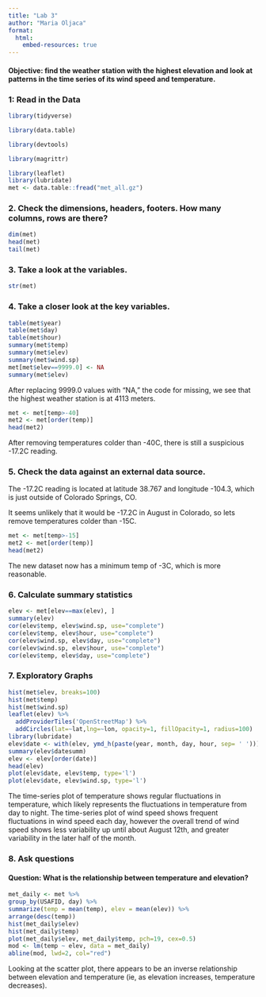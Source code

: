 ```yaml
---
title: "Lab 3"
author: "Maria Oljaca"
format:
  html:
    embed-resources: true
---
```


#### Objective: **find the weather station with the highest elevation and look at patterns in the time series of its wind speed and temperature.**

### 1: Read in the Data

```r
library(tidyverse)
```

```r
library(data.table)
```

```r
library(devtools)
```

```r
library(magrittr)
```

```r
library(leaflet)
library(lubridate)
met <- data.table::fread("met_all.gz")
```

### **2. Check the dimensions, headers, footers. How many columns, rows are there?**

```r
dim(met)
head(met)
tail(met)
```

### **3. Take a look at the variables.**

```r
str(met)
```

### **4. Take a closer look at the key variables.**

```r
table(met$year)
table(met$day)
table(met$hour)
summary(met$temp)
summary(met$elev)
summary(met$wind.sp)
met[met$elev==9999.0] <- NA
summary(met$elev)
```

After replacing 9999.0 values with "NA," the code for missing, we see that the highest weather station is at 4113 meters.

```r
met <- met[temp>-40]
met2 <- met[order(temp)]
head(met2)
```

After removing temperatures colder than -40C, there is still a suspicious -17.2C reading.

### **5. Check the data against an external data source.**

The -17.2C reading is located at latitude 38.767 and longitude -104.3, which is just outside of Colorado Springs, CO.

It seems unlikely that it would be -17.2C in August in Colorado, so lets remove temperatures colder than -15C.

```r
met <- met[temp>-15]
met2 <- met[order(temp)]
head(met2)
```

The new dataset now has a minimum temp of -3C, which is more reasonable.

### **6. Calculate summary statistics**

```r
elev <- met[elev==max(elev), ]
summary(elev)
cor(elev$temp, elev$wind.sp, use="complete")
cor(elev$temp, elev$hour, use="complete")
cor(elev$wind.sp, elev$day, use="complete")
cor(elev$wind.sp, elev$hour, use="complete")
cor(elev$temp, elev$day, use="complete")
```

### 7. Exploratory Graphs

```r
hist(met$elev, breaks=100)
hist(met$temp)
hist(met$wind.sp)
leaflet(elev) %>%
  addProviderTiles('OpenStreetMap') %>% 
  addCircles(lat=~lat,lng=~lon, opacity=1, fillOpacity=1, radius=100)
library(lubridate)
elev$date <- with(elev, ymd_h(paste(year, month, day, hour, sep= ' ')))
summary(elev$datesumm)
elev <- elev[order(date)]
head(elev)
plot(elev$date, elev$temp, type='l')
plot(elev$date, elev$wind.sp, type='l')
```

The time-series plot of temperature shows regular fluctuations in temperature, which likely represents the fluctuations in temperature from day to night. The time-series plot of wind speed shows frequent fluctuations in wind speed each day, however the overall trend of wind speed shows less variability up until about August 12th, and greater variability in the later half of the month.

### 8. Ask questions

#### Question: What is the relationship between temperature and elevation?

```r
met_daily <- met %>%
group_by(USAFID, day) %>%
summarize(temp = mean(temp), elev = mean(elev)) %>%
arrange(desc(temp))
hist(met_daily$elev)
hist(met_daily$temp)
plot(met_daily$elev, met_daily$temp, pch=19, cex=0.5)
mod <- lm(temp ~ elev, data = met_daily)
abline(mod, lwd=2, col="red")
```

Looking at the scatter plot, there appears to be an inverse relationship between elevation and temperature (ie, as elevation increases, temperature decreases).
